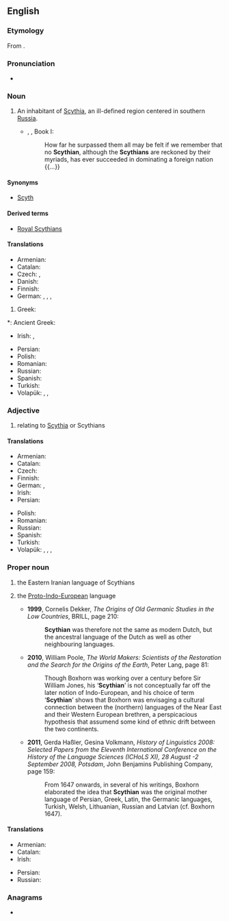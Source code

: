 ==English==
{{wikipedia}}

===Etymology===
From {{suffix|Scythia|an|lang=en}}.

===Pronunciation===
* {{IPA|/ˈsɪði.ən/|/ˈsɪθi.ən/|lang=en}}

===Noun===
{{en-noun}}

# An inhabitant of [[Scythia]], an ill-defined region centered in southern [[Russia]].
#* {{w|Xenophon}}, ''{{w|Cyropaedia}}'', Book I:
#*: How far he surpassed them all may be felt if we remember that no '''Scythian''', although the '''Scythians''' are reckoned by their myriads, has ever succeeded in dominating a foreign nation {{...}}

====Synonyms====
*[[Scyth]]

====Derived terms====
* [[Royal Scythians]]

====Translations====
{{trans-top|an inhabitant of Scythia}}
* Armenian: {{t|hy|սկյութ}}
* Catalan: {{t+|ca|escita|m|f}}
* Czech: {{t|cs|Skyt|m}}, {{t|cs|Skyth|m}}
* Danish: {{t|da|skyter|c}}
* Finnish: {{t+|fi|skyytti}}
* German: {{t|de|Skythe|m}}, {{t|de|Skythin|f}}, {{t|de|Szythe|m}}, {{t|de|Szythin|f}}
# Greek:
*: Ancient Greek: {{t|grc|Σκύθης|m}}
* Irish: {{t|ga|Scitiach|m}}, {{t|ga|Scitiaigh|m-p}}
{{trans-mid}}
* Persian: {{t|fa|سکا|tr=sakâ}}
* Polish: {{t+|pl|Scyta|m}}
* Romanian: {{t+|ro|scit|m}}
* Russian: {{t+|ru|скиф|m}}
* Spanish: {{t+|es|escita}}
* Turkish: {{t|tr|İskitli}}
* Volapük: {{qualifier|♂♀}} {{t|vo|Skütänan}}, {{qualifier|♂}} {{t|vo|hi-Skütänan}}, {{qualifier|♀}} {{t|vo|ji-Skütänan}}
{{trans-bottom}}

===Adjective===
{{en-adj}}

# relating to [[Scythia]] or Scythians

====Translations====
{{trans-top|relating to Scythia or Scythians}}
* Armenian: {{t+|hy|սկյութական}}
* Catalan: {{t+|ca|escita|m|f}}
* Czech: {{t|cs|skytský|m}}
* Finnish: {{t+|fi|skyyttalainen}}
* German: {{t+|de|skythisch}}, {{t|de|szythisch}}
* Irish: {{t|ga|Scitiach}}
* Persian: {{t|fa|سکایی|tr=sakâyi|sc=fa-Arab}}
{{trans-mid}}
* Polish: {{t+|pl|scytyjski}}
* Romanian: {{t+|ro|scit|m}}
* Russian: {{t+|ru|скифский}}
* Spanish: {{t+|es|escita}}
* Turkish: {{t|tr|İskit}}
* Volapük: {{qualifier|relating to Scythia}} {{t|vo|Skütänik}}, {{qualifier|♂♀}} {{t|vo|Skütänanik}}, {{qualifier|♂}} {{t|vo|hi-Skütänanik}}, {{qualifier|♀}} {{t|vo|ji-Skütänanik}}
{{trans-bottom}}

===Proper noun===
{{en-proper noun}}

# the Eastern Iranian language of Scythians
# {{lb|en|indo-european studies|in the works of Markus van Boxhorn}} the [[Proto-Indo-European]] language
#* '''1999''', Cornelis Dekker, ''The Origins of Old Germanic Studies in the Low Countries'', BRILL, page 210:
#*: '''Scythian''' was therefore not the same as modern Dutch, but the ancestral language of the Dutch as well as other neighbouring languages.
#* '''2010''', William Poole, ''The World Makers: Scientists of the Restoration and the Search for the Origins of the Earth'', Peter Lang, page 81:
#*: Though Boxhorn was working over a century before Sir William Jones, his ‘'''Scythian'''’ is not conceptually far off the later notion of Indo-European, and his choice of term ‘'''Scythian'''’ shows that Boxhorn was envisaging a cultural connection between the (northern) languages of the Near East and their Western European brethren, a perspicacious hypothesis that assumend some kind of ethnic drift between the two continents.
#* '''2011''', Gerda Haßler, Gesina Volkmann, ''History of Linguistics 2008: Selected Papers from the Eleventh International Conference on the History of the Language Sciences (ICHoLS XI), 28 August -2 September 2008, Potsdam'', John Benjamins Publishing Company, page 159:
#*: From 1647 onwards, in several of his writings, Boxhorn elaborated the idea that '''Scythian''' was the original mother language of Persian, Greek, Latin, the Germanic languages, Turkish, Welsh, Lithuanian, Russian and Latvian (cf. Boxhorn 1647).

====Translations====
{{trans-top|Iranian language}}
* Armenian: {{t+|hy|սկյութերեն}}
* Catalan: {{t+|ca|escita|m}}
* Irish: {{t|ga|Scitis|f}}
{{trans-mid}}
* Persian: {{t|fa|سکایی|tr=sakâyi|sc=fa-Arab}}
* Russian: {{t+|ru|скифский}}
{{trans-bottom}}

===Anagrams===
* {{anagrams|en|Cynthias}}